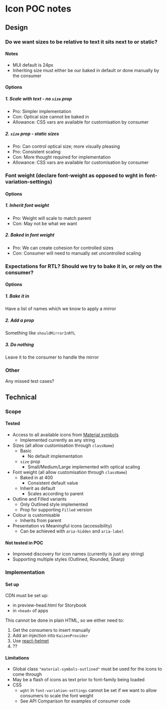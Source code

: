 # Icon POC notes

## Design

### Do we want sizes to be relative to text it sits next to or static?

#### Notes
- MUI default is 24px
- Inheriting size must either be our baked in default or done manually by the consumer

#### Options
##### 1. Scale with text - no `size` prop
  - Pro: Simpler implementation
  - Con: Optical size cannot be baked in
  - Allowance: CSS vars are available for customisation by consumer

##### 2. `size` prop - static sizes
  - Pro: Can control optical size; more visually pleasing
  - Pro: Consistent scaling
  - Con: More thought required for implementation
  - Allowance: CSS vars are available for customisation by consumer

### Font weight (declare font-weight as opposed to wght in font-variation-settings)

#### Options
##### 1. Inherit font weight
  - Pro: Weight will scale to match parent
  - Con: May not be what we want
##### 2. Baked in font weight
  - Pro: We can create cohesion for controlled sizes
  - Con: Consumer will need to manually set uncontrolled scaling

### Expectations for RTL? Should we try to bake it in, or rely on the consumer?

#### Options
##### 1. Bake it in
Have a list of names which we know to apply a mirror
##### 2. Add a prop
Something like `shouldMirrorInRTL`
##### 3. Do nothing
Leave it to the consumer to handle the mirror

### Other
Any missed test cases?

## Technical

### Scope

#### Tested
- Access to all available icons from [Material symbols](https://fonts.google.com/icons?icon.size=24&icon.color=%23e8eaed&icon.style=Outlined)
  - Implemented currently as any string
- Sizes (all allow customisation through `className`)
  - Basic
    - No default implementation
  - `size` prop
    - Small/Medium/Large implemented with optical scaling
- Font weight (all allow customisation through `className`)
  - Baked in at 400
    - Consistent default value
  - Inherit as default
    - Scales according to parent
- Outline and Filled variants
  - Only Outlined style implemented
  - Prop for supporting `Filled` version
- Colour is customisable
  - Inherits from parent
- Presentation vs Meaningful icons (accessibility)
  - Can be achieved with `aria-hidden` and `aria-label`

#### Not tested in POC
- Improved discovery for icon names (currently is just any string)
- Supporting multiple styles (Outlined, Rounded, Sharp)

### Implementation

#### Set up

CDN must be set up:
- in preview-head.html for Storybook
- in `<head>` of apps

This cannot be done in plain HTML, so we either need to:
1. Get the consumers to insert manually
2. Add an injection into `KaizenProvider`
3. Use [react-helmet](https://github.com/nfl/react-helmet)
4. ??

#### Limitations

- Global class `"material-symbols-outlined"` must be used for the icons to come through
- May be a flash of icons as text prior to font-family being loaded
- CSS
  - `wght` in `font-variation-settings` cannot be set if we want to allow consumers to scale the font weight
  - See API Comparison for examples of consumer code
